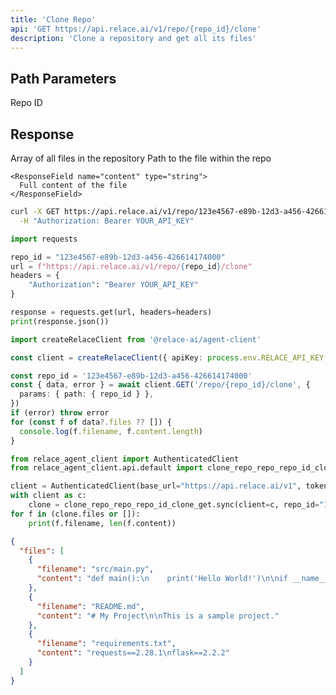 ```yaml
---
title: 'Clone Repo'
api: 'GET https://api.relace.ai/v1/repo/{repo_id}/clone'
description: 'Clone a repository and get all its files'
---
```


## Path Parameters

<ParamField path="repo_id" type="string" required>
  Repo ID
</ParamField>

## Response

<ResponseField name="files" type="array">
  Array of all files in the repository
  
  <Expandable title="properties" defaultOpen={false}>
    <ResponseField name="filename" type="string">
      Path to the file within the repo
    </ResponseField>

    <ResponseField name="content" type="string">
      Full content of the file
    </ResponseField>
  </Expandable>
</ResponseField>

<RequestExample>

```bash cURL
curl -X GET https://api.relace.ai/v1/repo/123e4567-e89b-12d3-a456-426614174000/clone \
  -H "Authorization: Bearer YOUR_API_KEY"
```

```python Python
import requests

repo_id = "123e4567-e89b-12d3-a456-426614174000"
url = f"https://api.relace.ai/v1/repo/{repo_id}/clone"
headers = {
    "Authorization": "Bearer YOUR_API_KEY"
}

response = requests.get(url, headers=headers)
print(response.json())
```

```ts TypeScript SDK
import createRelaceClient from '@relace-ai/agent-client'

const client = createRelaceClient({ apiKey: process.env.RELACE_API_KEY! })

const repo_id = '123e4567-e89b-12d3-a456-426614174000'
const { data, error } = await client.GET('/repo/{repo_id}/clone', {
  params: { path: { repo_id } },
})
if (error) throw error
for (const f of data?.files ?? []) {
  console.log(f.filename, f.content.length)
}
```

```python Python SDK
from relace_agent_client import AuthenticatedClient
from relace_agent_client.api.default import clone_repo_repo_repo_id_clone_get

client = AuthenticatedClient(base_url="https://api.relace.ai/v1", token="YOUR_API_KEY")
with client as c:
    clone = clone_repo_repo_repo_id_clone_get.sync(client=c, repo_id="123e4567-e89b-12d3-a456-426614174000")
for f in (clone.files or []):
    print(f.filename, len(f.content))
```

</RequestExample>

<ResponseExample>

```json Response
{
  "files": [
    {
      "filename": "src/main.py",
      "content": "def main():\n    print('Hello World!')\n\nif __name__ == '__main__':\n    main()"
    },
    {
      "filename": "README.md",
      "content": "# My Project\n\nThis is a sample project."
    },
    {
      "filename": "requirements.txt",
      "content": "requests==2.28.1\nflask==2.2.2"
    }
  ]
}
```

</ResponseExample>